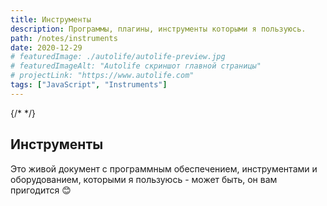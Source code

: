 ```yaml
---
title: Инструменты
description: Программы, плагины, инструменты которыми я пользуюсь.
path: /notes/instruments
date: 2020-12-29
# featuredImage: ./autolife/autolife-preview.jpg
# featuredImageAlt: "Autolife скриншот главной страницы"
# projectLink: "https://www.autolife.com"
tags: ["JavaScript", "Instruments"]
---
```



<Seo pageTitle="Инструменты" />
{/* <PageIntro pageTitle="Инструменты" text="Программы, плагины, инструменты которыми я пользуюсь"></PageIntro> */}

## Инструменты

Это живой документ с программным обеспечением, инструментами и ​​оборудованием, которыми я пользуюсь - может быть, он вам пригодится 😊

